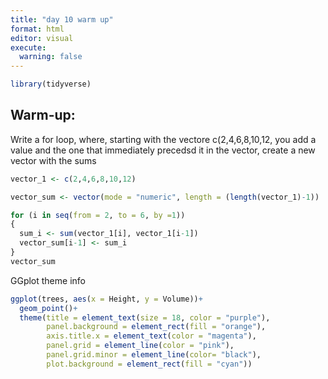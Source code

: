 ```yaml
---
title: "day 10 warm up"
format: html
editor: visual
execute: 
  warning: false
---
```


```r
library(tidyverse)
```

## Warm-up:

Write a for loop, where, starting with the vectore c(2,4,6,8,10,12, you add a value and the one that immediately precedsd it in the vector, create a new vector with the sums

```r
vector_1 <- c(2,4,6,8,10,12)

vector_sum <- vector(mode = "numeric", length = (length(vector_1)-1))

for (i in seq(from = 2, to = 6, by =1))
{
  sum_i <- sum(vector_1[i], vector_1[i-1])
  vector_sum[i-1] <- sum_i
}
vector_sum

```

GGplot theme info

```r
ggplot(trees, aes(x = Height, y = Volume))+
  geom_point()+
  theme(title = element_text(size = 18, color = "purple"),
        panel.background = element_rect(fill = "orange"),
        axis.title.x = element_text(color = "magenta"),
        panel.grid = element_line(color = "pink"),
        panel.grid.minor = element_line(color= "black"),
        plot.background = element_rect(fill = "cyan"))
```
